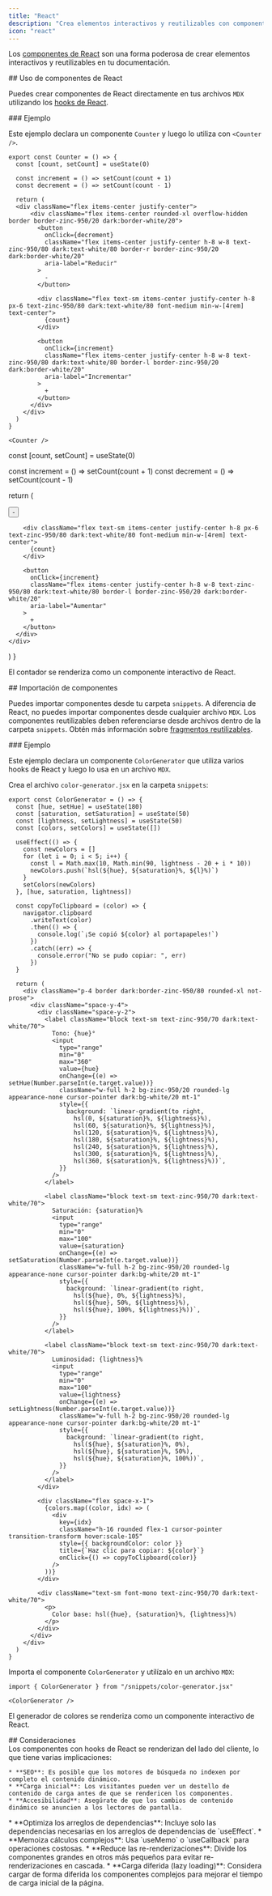 ```yaml
---
title: "React"
description: "Crea elementos interactivos y reutilizables con componentes React"
icon: "react"
---
```



Los [componentes de React](https://react.dev) son una forma poderosa de crear elementos interactivos y reutilizables en tu documentación.

<div id="using-react-components">
  ## Uso de componentes de React
</div>

Puedes crear componentes de React directamente en tus archivos `MDX` utilizando los [hooks de React](https://react.dev/reference/react/hooks).

<div id="example">
  ### Ejemplo
</div>

Este ejemplo declara un componente `Counter` y luego lo utiliza con `<Counter />`.

```mdx
export const Counter = () => {
  const [count, setCount] = useState(0)

  const increment = () => setCount(count + 1)
  const decrement = () => setCount(count - 1)

  return (
  <div className="flex items-center justify-center">
      <div className="flex items-center rounded-xl overflow-hidden border border-zinc-950/20 dark:border-white/20">
        <button
          onClick={decrement}
          className="flex items-center justify-center h-8 w-8 text-zinc-950/80 dark:text-white/80 border-r border-zinc-950/20 dark:border-white/20"
          aria-label="Reducir"
        >
          -
        </button>

        <div className="flex text-sm items-center justify-center h-8 px-6 text-zinc-950/80 dark:text-white/80 font-medium min-w-[4rem] text-center">
          {count}
        </div>

        <button
          onClick={increment}
          className="flex items-center justify-center h-8 w-8 text-zinc-950/80 dark:text-white/80 border-l border-zinc-950/20 dark:border-white/20"
          aria-label="Incrementar"
        >
          +
        </button>
      </div>
    </div>
  )
}

<Counter />
```

  const [count, setCount] = useState(0)

  const increment = () => setCount(count + 1)
  const decrement = () => setCount(count - 1)

  return (
  <div className="flex items-center justify-center">
      <div className="flex items-center rounded-xl overflow-hidden border border-zinc-950/20 dark:border-white/20">
        <button
          onClick={decrement}
          className="flex items-center justify-center h-8 w-8 text-zinc-950/80 dark:text-white/80 border-r border-zinc-950/20 dark:border-white/20"
          aria-label="Disminuir"
        >
          -
        </button>

        <div className="flex text-sm items-center justify-center h-8 px-6 text-zinc-950/80 dark:text-white/80 font-medium min-w-[4rem] text-center">
          {count}
        </div>

        <button
          onClick={increment}
          className="flex items-center justify-center h-8 w-8 text-zinc-950/80 dark:text-white/80 border-l border-zinc-950/20 dark:border-white/20"
          aria-label="Aumentar"
        >
          +
        </button>
      </div>
    </div>
  )
}

El contador se renderiza como un componente interactivo de React.

<Counter />

<div id="importing-components">
  ## Importación de componentes
</div>

Puedes importar componentes desde tu carpeta `snippets`. A diferencia de React, no puedes importar componentes desde cualquier archivo `MDX`. Los componentes reutilizables deben referenciarse desde archivos dentro de la carpeta `snippets`. Obtén más información sobre [fragmentos reutilizables](/es/reusable-snippets).

<div id="example">
  ### Ejemplo
</div>

Este ejemplo declara un componente `ColorGenerator` que utiliza varios hooks de React y luego lo usa en un archivo `MDX`.

Crea el archivo `color-generator.jsx` en la carpeta `snippets`:

```mdx /snippets/color-generator.jsx [expandible]
export const ColorGenerator = () => {
  const [hue, setHue] = useState(180)
  const [saturation, setSaturation] = useState(50)
  const [lightness, setLightness] = useState(50)
  const [colors, setColors] = useState([])

  useEffect(() => {
    const newColors = []
    for (let i = 0; i < 5; i++) {
      const l = Math.max(10, Math.min(90, lightness - 20 + i * 10))
      newColors.push(`hsl(${hue}, ${saturation}%, ${l}%)`)
    }
    setColors(newColors)
  }, [hue, saturation, lightness])

  const copyToClipboard = (color) => {
    navigator.clipboard
      .writeText(color)
      .then(() => {
        console.log(`¡Se copió ${color} al portapapeles!`)
      })
      .catch((err) => {
        console.error("No se pudo copiar: ", err)
      })
  }

  return (
    <div className="p-4 border dark:border-zinc-950/80 rounded-xl not-prose">
      <div className="space-y-4">
        <div className="space-y-2">
          <label className="block text-sm text-zinc-950/70 dark:text-white/70">
            Tono: {hue}°
            <input
              type="range"
              min="0"
              max="360"
              value={hue}
              onChange={(e) => setHue(Number.parseInt(e.target.value))}
              className="w-full h-2 bg-zinc-950/20 rounded-lg appearance-none cursor-pointer dark:bg-white/20 mt-1"
              style={{
                background: `linear-gradient(to right, 
                  hsl(0, ${saturation}%, ${lightness}%), 
                  hsl(60, ${saturation}%, ${lightness}%), 
                  hsl(120, ${saturation}%, ${lightness}%), 
                  hsl(180, ${saturation}%, ${lightness}%), 
                  hsl(240, ${saturation}%, ${lightness}%), 
                  hsl(300, ${saturation}%, ${lightness}%), 
                  hsl(360, ${saturation}%, ${lightness}%))`,
              }}
            />
          </label>

          <label className="block text-sm text-zinc-950/70 dark:text-white/70">
            Saturación: {saturation}%
            <input
              type="range"
              min="0"
              max="100"
              value={saturation}
              onChange={(e) => setSaturation(Number.parseInt(e.target.value))}
              className="w-full h-2 bg-zinc-950/20 rounded-lg appearance-none cursor-pointer dark:bg-white/20 mt-1"
              style={{
                background: `linear-gradient(to right, 
                  hsl(${hue}, 0%, ${lightness}%), 
                  hsl(${hue}, 50%, ${lightness}%), 
                  hsl(${hue}, 100%, ${lightness}%))`,
              }}
            />
          </label>

          <label className="block text-sm text-zinc-950/70 dark:text-white/70">
            Luminosidad: {lightness}%
            <input
              type="range"
              min="0"
              max="100"
              value={lightness}
              onChange={(e) => setLightness(Number.parseInt(e.target.value))}
              className="w-full h-2 bg-zinc-950/20 rounded-lg appearance-none cursor-pointer dark:bg-white/20 mt-1"
              style={{
                background: `linear-gradient(to right, 
                  hsl(${hue}, ${saturation}%, 0%), 
                  hsl(${hue}, ${saturation}%, 50%), 
                  hsl(${hue}, ${saturation}%, 100%))`,
              }}
            />
          </label>
        </div>

        <div className="flex space-x-1">
          {colors.map((color, idx) => (
            <div
              key={idx}
              className="h-16 rounded flex-1 cursor-pointer transition-transform hover:scale-105"
              style={{ backgroundColor: color }}
              title={`Haz clic para copiar: ${color}`}
              onClick={() => copyToClipboard(color)}
            />
          ))}
        </div>

        <div className="text-sm font-mono text-zinc-950/70 dark:text-white/70">
          <p>
            Color base: hsl({hue}, {saturation}%, {lightness}%)
          </p>
        </div>
      </div>
    </div>
  )
}
```

Importa el componente `ColorGenerator` y utilízalo en un archivo `MDX`:

```mdx
import { ColorGenerator } from "/snippets/color-generator.jsx"

<ColorGenerator />
```

El generador de colores se renderiza como un componente interactivo de React.

<ColorGenerator />

<div id="considerations">
  ## Consideraciones
</div>

<AccordionGroup>
  <Accordion title="Impacto del renderizado del lado del cliente">
    Los componentes con hooks de React se renderizan del lado del cliente, lo que tiene varias implicaciones:

    * **SEO**: Es posible que los motores de búsqueda no indexen por completo el contenido dinámico.
    * **Carga inicial**: Los visitantes pueden ver un destello de contenido de carga antes de que se rendericen los componentes.
    * **Accesibilidad**: Asegúrate de que los cambios de contenido dinámico se anuncien a los lectores de pantalla.
  </Accordion>

  <Accordion title="Mejores prácticas de rendimiento">
    * **Optimiza los arreglos de dependencias**: Incluye solo las dependencias necesarias en los arreglos de dependencias de `useEffect`.
    * **Memoiza cálculos complejos**: Usa `useMemo` o `useCallback` para operaciones costosas.
    * **Reduce las re-renderizaciones**: Divide los componentes grandes en otros más pequeños para evitar re-renderizaciones en cascada.
    * **Carga diferida (lazy loading)**: Considera cargar de forma diferida los componentes complejos para mejorar el tiempo de carga inicial de la página.
  </Accordion>
</AccordionGroup>
